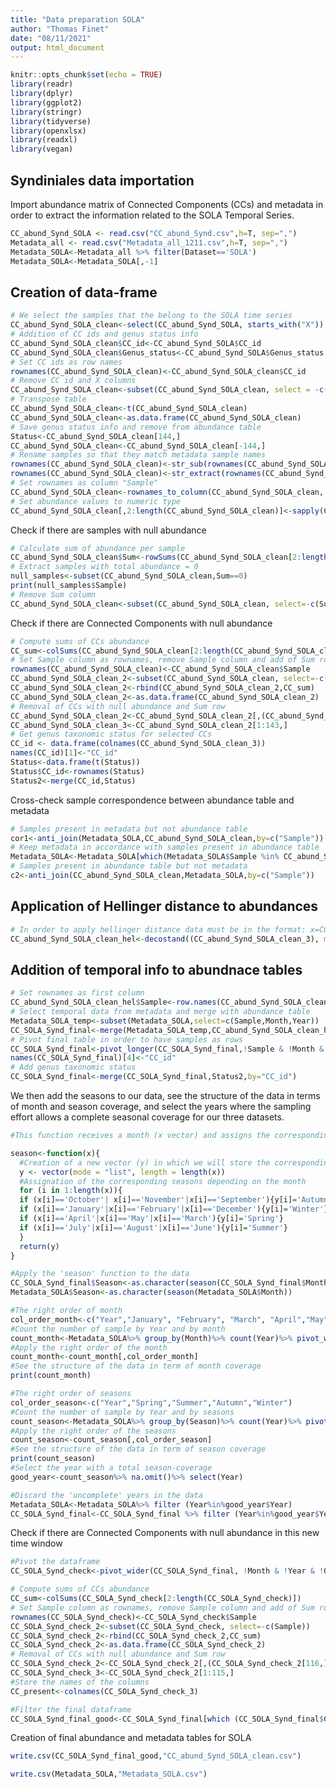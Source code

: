 ---
title: "Data preparation SOLA"
author: "Thomas Finet"
date: "08/11/2021"
output: html_document
---

```{r}
knitr::opts_chunk$set(echo = TRUE)
library(readr)
library(dplyr)
library(ggplot2)
library(stringr)
library(tidyverse)
library(openxlsx)
library(readxl)
library(vegan)
```

## Syndiniales data importation

Import abundance matrix of Connected Components (CCs) and metadata in order to extract the information related to the SOLA Temporal Series.

```{r}
CC_abund_Synd_SOLA <- read.csv("CC_abund_Synd.csv",h=T, sep=",")
Metadata_all <- read.csv("Metadata_all_1211.csv",h=T, sep=",")
Metadata_SOLA<-Metadata_all %>% filter(Dataset=='SOLA')
Metadata_SOLA<-Metadata_SOLA[,-1]
```

## Creation of data-frame

```{r}
# We select the samples that the belong to the SOLA time series
CC_abund_Synd_SOLA_clean<-select(CC_abund_Synd_SOLA, starts_with("X"))
# Addition of CC ids and genus status info
CC_abund_Synd_SOLA_clean$CC_id<-CC_abund_Synd_SOLA$CC_id
CC_abund_Synd_SOLA_clean$Genus_status<-CC_abund_Synd_SOLA$Genus_status
# Set CC ids as row names
rownames(CC_abund_Synd_SOLA_clean)<-CC_abund_Synd_SOLA_clean$CC_id
# Remove CC id and X columns
CC_abund_Synd_SOLA_clean<-subset(CC_abund_Synd_SOLA_clean, select = -c(CC_id,X))
# Transpose table
CC_abund_Synd_SOLA_clean<-t(CC_abund_Synd_SOLA_clean)
CC_abund_Synd_SOLA_clean<-as.data.frame(CC_abund_Synd_SOLA_clean)
# Save genus status info and remove from abundance table
Status<-CC_abund_Synd_SOLA_clean[144,]
CC_abund_Synd_SOLA_clean<-CC_abund_Synd_SOLA_clean[-144,]
# Rename samples so that they match metadata sample names
rownames(CC_abund_Synd_SOLA_clean)<-str_sub(rownames(CC_abund_Synd_SOLA_clean),7)
rownames(CC_abund_Synd_SOLA_clean)<-str_extract(rownames(CC_abund_Synd_SOLA_clean), "^\\d+")
# Set rownames as column "Sample"
CC_abund_Synd_SOLA_clean<-rownames_to_column(CC_abund_Synd_SOLA_clean, var="Sample")
# Set abundance values to numeric type
CC_abund_Synd_SOLA_clean[,2:length(CC_abund_Synd_SOLA_clean)]<-sapply(CC_abund_Synd_SOLA_clean[,2:length(CC_abund_Synd_SOLA_clean)],as.numeric)
```

Check if there are samples with null abundance

```{r}
# Calculate sum of abundance per sample
CC_abund_Synd_SOLA_clean$Sum<-rowSums(CC_abund_Synd_SOLA_clean[2:length(CC_abund_Synd_SOLA_clean)])
# Extract samples with total abundance = 0
null_samples<-subset(CC_abund_Synd_SOLA_clean,Sum==0)
print(null_samples$Sample)
# Remove Sum column
CC_abund_Synd_SOLA_clean<-subset(CC_abund_Synd_SOLA_clean, select=-c(Sum))
```

Check if there are Connected Components with null abundance

```{r}
# Compute sums of CCs abundance
CC_sum<-colSums(CC_abund_Synd_SOLA_clean[2:length(CC_abund_Synd_SOLA_clean)])
# Set Sample column as rownames, remove Sample column and add of Sum row
rownames(CC_abund_Synd_SOLA_clean)<-CC_abund_Synd_SOLA_clean$Sample
CC_abund_Synd_SOLA_clean_2<-subset(CC_abund_Synd_SOLA_clean, select=-c(Sample))
CC_abund_Synd_SOLA_clean_2<-rbind(CC_abund_Synd_SOLA_clean_2,CC_sum)
CC_abund_Synd_SOLA_clean_2<-as.data.frame(CC_abund_Synd_SOLA_clean_2)
# Removal of CCs with null abundance and Sum row
CC_abund_Synd_SOLA_clean_2<-CC_abund_Synd_SOLA_clean_2[,(CC_abund_Synd_SOLA_clean_2[144,]) > 0]
CC_abund_Synd_SOLA_clean_3<-CC_abund_Synd_SOLA_clean_2[1:143,]
# Get genus taxonomic status for selected CCs
CC_id <- data.frame(colnames(CC_abund_Synd_SOLA_clean_3))
names(CC_id)[1]<-"CC_id"
Status<-data.frame(t(Status))
Status$CC_id<-rownames(Status)
Status2<-merge(CC_id,Status)
```

Cross-check sample correspondence between abundance table and metadata

```{r}
# Samples present in metadata but not abundance table
cor1<-anti_join(Metadata_SOLA,CC_abund_Synd_SOLA_clean,by=c("Sample")) # we can use the first abundance table as no sample was removed
# Keep metadata in accordance with samples present in abundance table
Metadata_SOLA<-Metadata_SOLA[which(Metadata_SOLA$Sample %in% CC_abund_Synd_SOLA_clean$Sample),]
# Samples present in abundance table but not metadata
c2<-anti_join(CC_abund_Synd_SOLA_clean,Metadata_SOLA,by=c("Sample"))
```

## Application of Hellinger distance to abundances

```{r}
# In order to apply hellinger distance data must be in the format: x=CCs, y=samples (it is the case here)
CC_abund_Synd_SOLA_clean_hel<-decostand((CC_abund_Synd_SOLA_clean_3), method="hellinger")
```

## Addition of temporal info to abundnace tables

```{r}
# Set rownames as first column
CC_abund_Synd_SOLA_clean_hel$Sample<-row.names(CC_abund_Synd_SOLA_clean_hel)
# Select temporal data from metadata and merge with abundance table
Metadata_SOLA_temp<-subset(Metadata_SOLA,select=c(Sample,Month,Year))
CC_SOLA_Synd_final<-merge(Metadata_SOLA_temp,CC_abund_Synd_SOLA_clean_hel, by="Sample")
# Pivot final table in order to have samples as rows
CC_SOLA_Synd_final<-pivot_longer(CC_SOLA_Synd_final,!Sample & !Month & !Year,names_to ="CC",values_to="abundance")
names(CC_SOLA_Synd_final)[4]<-"CC_id"
# Add genus taxonomic status
CC_SOLA_Synd_final<-merge(CC_SOLA_Synd_final,Status2,by="CC_id")


```

We then add the seasons to our data, see the structure of the data in terms of month and season coverage, and select the years where the sampling effort allows a complete seasonal coverage for our three datasets.

```{r}

#This function receives a month (x vector) and assigns the corresponding seasons (y vector)

season<-function(x){
  #Creation of a new vector (y) in which we will store the corresponding seasons
  y <- vector(mode = "list", length = length(x))
  #Assignation of the corresponding seasons depending on the month
  for (i in 1:length(x)){
  if (x[i]=='October'| x[i]=='November'|x[i]=='September'){y[i]='Autumn'}
  if (x[i]=='January'|x[i]=='February'|x[i]=='December'){y[i]='Winter'}
  if (x[i]=='April'|x[i]=='May'|x[i]=='March'){y[i]='Spring'}
  if (x[i]=='July'|x[i]=='August'|x[i]=='June'){y[i]='Summer'}
  }
  return(y)
}
```



```{r}
#Apply the 'season' function to the data
CC_SOLA_Synd_final$Season<-as.character(season(CC_SOLA_Synd_final$Month))
Metadata_SOLA$Season<-as.character(season(Metadata_SOLA$Month))

#The right order of month
col_order_month<-c("Year","January", "February", "March", "April","May","June","July","August", "September", "October","November", "December")
#Count the number of sample by Year and by month
count_month<-Metadata_SOLA%>% group_by(Month)%>% count(Year)%>% pivot_wider(names_from = "Month", values_from = "n")
#Apply the right order of the month 
count_month<-count_month[,col_order_month]
#See the structure of the data in term of month coverage
print(count_month)

#The right order of seasons 
col_order_season<-c("Year","Spring","Summer","Autumn","Winter")
#Count the number of sample by Year and by seasons 
count_season<-Metadata_SOLA%>% group_by(Season)%>% count(Year)%>% pivot_wider(names_from = "Season", values_from = "n")#Apply the right order of the month 
#Apply the right order of the seasons 
count_season<-count_season[,col_order_season]
#See the structure of the data in term of season coverage
print(count_season)
#Select the year with a total season-coverage 
good_year<-count_season%>% na.omit()%>% select(Year)

#Discard the 'uncomplete' years in the data
Metadata_SOLA<-Metadata_SOLA%>% filter (Year%in%good_year$Year)
CC_SOLA_Synd_final<-CC_SOLA_Synd_final %>% filter (Year%in%good_year$Year)
```

Check if there are Connected Components with null abundance in this new time window
```{r}
#Pivot the dataframe
CC_SOLA_Synd_check<-pivot_wider(CC_SOLA_Synd_final, !Month & !Year & !Genus_status & !Season,names_from = "CC_id", values_from = "abundance")

# Compute sums of CCs abundance
CC_sum<-colSums(CC_SOLA_Synd_check[2:length(CC_SOLA_Synd_check)])
# Set Sample column as rownames, remove Sample column and add of Sum row
rownames(CC_SOLA_Synd_check)<-CC_SOLA_Synd_check$Sample
CC_SOLA_Synd_check_2<-subset(CC_SOLA_Synd_check, select=-c(Sample))
CC_SOLA_Synd_check_2<-rbind(CC_SOLA_Synd_check_2,CC_sum)
CC_SOLA_Synd_check_2<-as.data.frame(CC_SOLA_Synd_check_2)
# Removal of CCs with null abundance and Sum row
CC_SOLA_Synd_check_2<-CC_SOLA_Synd_check_2[,(CC_SOLA_Synd_check_2[116,]) > 0]
CC_SOLA_Synd_check_3<-CC_SOLA_Synd_check_2[1:115,]
#Store the names of the columns
CC_present<-colnames(CC_SOLA_Synd_check_3)

#Filter the final dataframe
CC_SOLA_Synd_final_good<-CC_SOLA_Synd_final[which (CC_SOLA_Synd_final$CC_id %in% CC_present),]

```


Creation of final abundance and metadata tables for SOLA

```{r}
write.csv(CC_SOLA_Synd_final_good,"CC_abund_Synd_SOLA_clean.csv")

write.csv(Metadata_SOLA,"Metadata_SOLA.csv")
```

